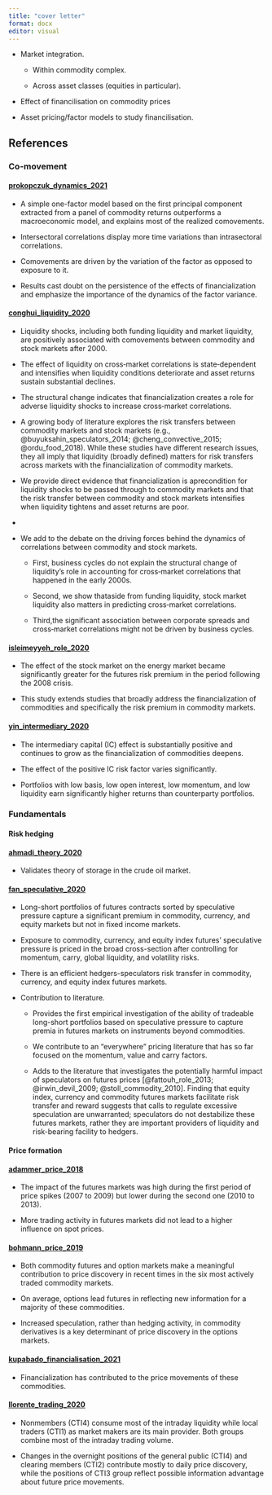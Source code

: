 ```yaml
---
title: "cover letter"
format: docx
editor: visual
---
```


-   Market integration.

    -   Within commodity complex.

    -   Across asset classes (equities in particular).

-   Effect of financilisation on commodity prices

-   Asset pricing/factor models to study financilisation.

## References

### Co-movement

#### [prokopczuk](https://doi.org/10.1002/fut.22222 "The dynamics of commodity return comovements")[\_dynamics_2021](https://doi.org/10.1002/fut.22222)

-   A simple one-factor model based on the first principal component extracted from a panel of commodity returns outperforms a macroeconomic model, and explains most of the realized comovements.

-   Intersectoral correlations display more time variations than intrasectoral correlations.

-   Comovements are driven by the variation of the factor as opposed to exposure to it.

-   Results cast doubt on the persistence of the effects of financialization and emphasize the importance of the dynamics of the factor variance.

#### [conghui](https://doi.org/10.1002/fut.22127 "Liquidity shocks, commodity financialization, and market comovements")[\_liquidity_2020](https://doi.org/10.1002/fut.22127)

-   Liquidity shocks, including both funding liquidity and market liquidity, are positively associated with comovements between commodity and stock markets after 2000.

-   The effect of liquidity on cross‐market correlations is state‐dependent and intensifies when liquidity conditions deteriorate and asset returns sustain substantial declines.

-   The structural change indicates that financialization creates a role for adverse liquidity shocks to increase cross‐market correlations.

-    A growing body of literature explores the risk transfers between commodity markets and stock markets (e.g., @buyuksahin_speculators_2014; @cheng_convective_2015; @ordu_food_2018). While these studies have different research issues, they all imply that liquidity (broadly defined) matters for risk transfers across markets with the financialization of commodity markets.

-   We provide direct evidence that financialization is aprecondition for liquidity shocks to be passed through to commodity markets and that the risk transfer between commodity and stock markets intensifies when liquidity tightens and asset returns are poor.

```{=html}
<!-- -->
```
-   

-   We add to the debate on the driving forces behind the dynamics of correlations between commodity and stock markets.

    -   First, business cycles do not explain the structural change of liquidity's role in accounting for cross‐market correlations that happened in the early 2000s.

    -   Second, we show thataside from funding liquidity, stock market liquidity also matters in predicting cross‐market correlations.

    -   Third,the significant association between corporate spreads and cross‐market correlations might not be driven by business cycles.

#### [isleimeyyeh_role_2020](https://doi.org/10.1002/fut.22122 "The role of financial investors in determining the commodity futures risk premium")

-   The effect of the stock market on the energy market became significantly greater for the futures risk premium in the period following the 2008 crisis.

-   This study extends studies that broadly address the financialization of commodities and specifically the risk premium in commodity markets.

#### 

#### [yin](https://doi.org/10.1002/fut.22099 "Intermediary asset pricing in commodity futures returns")[\_intermediary_2020](https://doi.org/10.1002/fut.22099)

-   The intermediary capital (IC) effect is substantially positive and continues to grow as the financialization of commodities deepens.

-   The effect of the positive IC risk factor varies significantly.

-   Portfolios with low basis, low open interest, low momentum, and low liquidity earn significantly higher returns than counterparty portfolios.




### Fundamentals

#### Risk hedging

#### [ahmadi](https://doi.org/10.1002/fut.22113 "The theory of storage in the crude oil futures market, the role of financial conditions")[\_theory_2020](https://doi.org/10.1002/fut.22113)

-   Validates theory of storage in the crude oil market.

#### [fan_speculative_2020](https://doi.org/10.1002/fut.22085 "Speculative pressure")

-   Long-short portfolios of futures contracts sorted by speculative pressure capture a significant premium in commodity, currency, and equity markets but not in fixed income markets.

-   Exposure to commodity, currency, and equity index futures' speculative pressure is priced in the broad cross-section after controlling for momentum, carry, global liquidity, and volatility risks.

-   There is an efficient hedgers-speculators risk transfer in commodity, currency, and equity index futures markets.

-   Contribution to literature.

    -   Provides the first empirical investigation of the ability of tradeable long-short portfolios based on speculative pressure to capture premia in futures markets on instruments beyond commodities.

    -   We contribute to an "everywhere" pricing literature that has so far focused on the momentum, value and carry factors.

    -   Adds to the literature that investigates the potentially harmful impact of speculators on futures prices [@fattouh_role_2013; @irwin_devil_2009; @stoll_commodity_2010]. Finding that equity index, currency and commodity futures markets facilitate risk transfer and reward suggests that calls to regulate excessive speculation are unwarranted; speculators do not destabilize these futures markets, rather they are important providers of liquidity and risk-bearing facility to hedgers.

#### Price formation

#### [adammer_price_2018](https://doi.org/10.1002/fut.21891 "Price discovery dynamics in European agricultural markets")

-   The impact of the futures markets was high during the first period of price spikes (2007 to 2009) but lower during the second one (2010 to 2013).

-   More trading activity in futures markets did not lead to a higher influence on spot prices.

#### [bohmann_price_2019](https://doi.org/10.1002/fut.22021 "Price discovery in commodity derivatives: Speculation or hedging?")

-   Both commodity futures and option markets make a meaningful contribution to price discovery in recent times in the six most actively traded commodity markets.

-   On average, options lead futures in reflecting new information for a majority of these commodities.

-   Increased speculation, rather than hedging activity, in commodity derivatives is a key determinant of price discovery in the options markets.

#### [kupabado](https://doi.org/10.1002/fut.22269 "Financialization, common stochastic trends, and commodity prices")[\_financialisation_2021](https://doi.org/10.1002/fut.22269)

-   Financialization has contributed to the price movements of these commodities.

#### [llorente_trading_2020](https://doi.org/10.1002/fut.22079 "Trading and information in futures markets")

-   Nonmembers (CTI4) consume most of the intraday liquidity while local traders (CTI1) as market makers are its main provider. Both groups combine most of the intraday trading volume.

-   Changes in the overnight positions of the general public (CTI4) and clearing members (CTI2) contribute mostly to daily price discovery, while the positions of CTI3 group reflect possible information advantage about future price movements.


